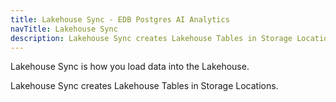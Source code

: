 ```yaml
---
title: Lakehouse Sync - EDB Postgres AI Analytics
navTitle: Lakehouse Sync
description: Lakehouse Sync creates Lakehouse Tables in Storage Locations
---
```


Lakehouse Sync is how you load data into the Lakehouse.

Lakehouse Sync creates Lakehouse Tables in Storage Locations.
